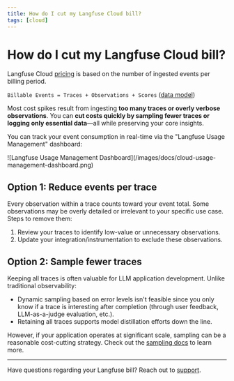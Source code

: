 ```yaml
---
title: How do I cut my Langfuse Cloud bill?
tags: [cloud]
---
```


# How do I cut my Langfuse Cloud bill?

Langfuse Cloud [pricing](/pricing) is based on the number of ingested events per billing period.

`Billable Events = Traces + Observations + Scores` ([data model](/docs/tracing-data-model))

Most cost spikes result from ingesting **too many traces or overly verbose observations**.
You can **cut costs quickly by sampling fewer traces or logging only essential data**—all while preserving your core insights.

You can track your event consumption in real-time via the "Langfuse Usage Management" dashboard:

<Frame>
  ![Langfuse Usage Management
  Dashboard](/images/docs/cloud-usage-management-dashboard.png)
</Frame>

## Option 1: Reduce events per trace

Every observation within a trace counts toward your event total. Some observations may be overly detailed or irrelevant to your specific use case. Steps to remove them:

1. Review your traces to identify low-value or unnecessary observations.
2. Update your integration/instrumentation to exclude these observations.

## Option 2: Sample fewer traces

Keeping all traces is often valuable for LLM application development. Unlike traditional observability:

- Dynamic sampling based on error levels isn't feasible since you only know if a trace is interesting after completion (through user feedback, LLM-as-a-judge evaluation, etc.).
- Retaining all traces supports model distillation efforts down the line.

However, if your application operates at significant scale, sampling can be a reasonable cost-cutting strategy. Check out the [sampling docs](/docs/tracing-features/sampling) to learn more.

---

Have questions regarding your Langfuse bill? Reach out to [support](/support).
